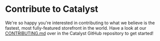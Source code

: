 # Contribute to Catalyst

We're so happy you're interested in contributing to what we believe is the fastest, most fully-featured storefront in the world. Have a look at our [CONTRIBUTING.md](https://github.com/bigcommerce/catalyst/blob/main/CONTRIBUTING.md) over in the Catalyst GitHub repository to get started!
